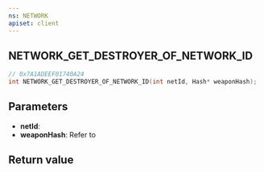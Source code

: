 ```yaml
---
ns: NETWORK
apiset: client
---
```

## NETWORK_GET_DESTROYER_OF_NETWORK_ID

```c
// 0x7A1ADEEF01740A24
int NETWORK_GET_DESTROYER_OF_NETWORK_ID(int netId, Hash* weaponHash);
```


## Parameters
* **netId**:
* **weaponHash**: Refer to <EmbeddedEnum type="eWeaponHash" />

## Return value
